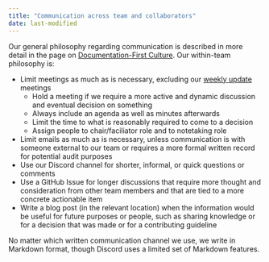 ```yaml
---
title: "Communication across team and collaborators"
date: last-modified
---
```


Our general philosophy regarding communication is described in more
detail in the page on [Documentation-First Culture](https://community.seedcase-project.org/guides/documentation-first/). Our within-team
philosophy is:

-   Limit meetings as much as is necessary, excluding our [weekly
    update](update-meetings.qmd) meetings
    -   Hold a meeting if we require a more active and dynamic
        discussion and eventual decision on something
    -   Always include an agenda as well as minutes afterwards
    -   Limit the time to what is reasonably required to come to a
        decision
    -   Assign people to chair/faciliator role and to notetaking role
-   Limit emails as much as is necessary, unless communication is with
    someone external to our team or requires a more formal written
    record for potential audit purposes
-   Use our Discord channel for shorter, informal, or quick questions or
    comments
-   Use a GitHub Issue for longer discussions that require more thought
    and consideration from other team members and that are tied to a
    more concrete actionable item
-   Write a blog post (in the relevant location) when the information
    would be useful for future purposes or people, such as sharing
    knowledge or for a decision that was made or for a contributing
    guideline

No matter which written communication channel we use, we write in
Markdown format, though Discord uses a limited set of Markdown features.
